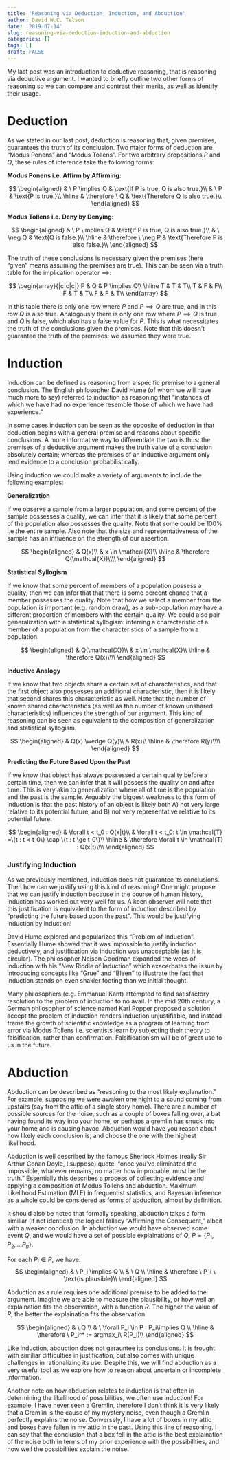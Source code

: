 ```yaml
---
title: 'Reasoning via Deduction, Induction, and Abduction'
author: David W.C. Telson
date: '2019-07-14'
slug: reasoning-via-deduction-induction-and-abduction
categories: []
tags: []
draft: FALSE
---
```


My last post was an introduction to deductive reasoning, that is reasoning via deductive argument. I wanted to briefly outline two other forms of reasoning so we can compare and contrast their merits, as well as identify their usage.

# Deduction

As we stated in our last post, deduction is reasoning that, given premises, guarantees the truth of its conclusion. Two major forms of deduction are "Modus Ponens" and "Modus Tollens". For two arbitrary propositions $P$ and $Q$, these rules of inference take the following forms:

**Modus Ponens i.e. Affirm by Affirming:**

$$
\begin{aligned}
& \ P \implies Q & \text{If P is true, Q is also true.}\\ 
& \ P & \text{P is true.}\\ 
\hline
& \therefore \ Q & \text{Therefore Q is also true.}\\ 
\end{aligned}
$$

**Modus Tollens i.e. Deny by Denying:**

$$
\begin{aligned}
& \ P \implies Q & \text{If P is true, Q is also true.}\\ 
& \ \neg Q & \text{Q is false.}\\ 
\hline
& \therefore \ \neg P & \text{Therefore P is also false.}\\ 
\end{aligned}
$$

The truth of these conclusions is necessary given the premises (here "given" means assuming the premises are true). This can be seen via a truth table for the implication operator $\implies$:

$$
\begin{array}{|c|c|c|}
P & Q & P \implies Q\\ 
\hline 
T & T & T\\
T & F & F\\
F & T & T\\
F & F & T\\
\end{array}
$$

In this table there is only one row where $P$ and $P \implies Q$ are true, and in this row $Q$ is also true. Analogously there is only one row where $P \implies Q$ is true and $Q$ is false, which also has a false value for $P$. This is what necessitates the truth of the conclusions given the premises. Note that this doesn't guarantee the truth of the premises: we assumed they were true.

# Induction

Induction can be defined as reasoning from a specific premise to a general conclusion. The English philosopher David Hume (of whom we will have much more to say) referred to induction as reasoning that "instances of which we have had no experience resemble those of which we have had experience." 

In some cases induction can be seen as the opposite of deduction in that deduction begins with a general premise and reasons about specific conclusions. A more informative way to differentiate the two is thus: the premises of a deductive argument makes the truth value of a conclusion absolutely certain; whereas the premises of an inductive argument only lend evidence to a conclusion probabilistically.

Using induction we could make a variety of arguments to include the following examples:

**Generalization**

If we observe a sample from a larger population, and some percent of the sample possesses a quality, we can infer that it is likely that some percent of the population also possesses the quality. Note that some could be 100% i.e the entire sample. Also note that the size and representativeness of the sample has an influence on the strength of our assertion.

$$
\begin{aligned}
& Q(x)\\
& x \in \mathcal{X}\\ 
\hline
& \therefore Q(\mathcal{X})\\\\
\end{aligned}
$$

**Statistical Syllogism**

If we know that some percent of members of a population possess a quality, then we can infer that that there is some percent chance that a member possesses the quality. Note that how we select a member from the population is important (e.g. random draw), as a sub-population may have a different proportion of members with the certain quality. We could also pair generalization with a statistical syllogism: inferring a characteristic of a member of a population from the characteristics of a sample from a population.

$$
\begin{aligned}
& Q(\mathcal{X})\\
& x \in \mathcal{X}\\ 
\hline
& \therefore Q(x)\\\\
\end{aligned}
$$

**Inductive Analogy**

If we know that two objects share a certain set of characteristics, and that the first object also possesses an additional characteristic, then it is likely that second shares this characteristic as well. Note that the number of known shared characteristics (as well as the number of known unshared characteristics) influences the strength of our argument. This kind of reasoning can be seen as equivalent to the composition of generalization and statistical syllogism. 

$$
\begin{aligned}
& Q(x) \wedge Q(y)\\
& R(x)\\ 
\hline
& \therefore R(y)\\\\
\end{aligned}
$$

**Predicting the Future Based Upon the Past**

If we know that object has always possessed a certain quality before a certain time, then we can infer that it will possess the quality on and after time. This is very akin to generalization where all of time is the population and the past is the sample. Arguably the biggest weakness to this form of induction is that the past history of an object is likely both A) not very large relative to its potential future, and B) not very representative relative to its potential future.

$$
\begin{aligned}
& \forall t < t_0 : Q(x|t)\\
& \forall t < t_0: t \in \mathcal{T} =\{t : t < t_0\} \cap  \{t : t \ge t_0\}\\ 
\hline
& \therefore \forall t \in \mathcal{T} : Q(x|t)\\\\
\end{aligned}
$$

### Justifying Induction

As we previously mentioned, induction does not guarantee its conclusions. Then how can we justify using this kind of reasoning? One might propose that we can justify induction because in the course of human history, induction has worked out very well for us. A keen observer will note that this justification is equivalent to the form of induction described by "predicting the future based upon the past". This would be justifying induction by induction! 

David Hume explored and popularized this "Problem of Induction". Essentially Hume showed that it was impossible to justify induction deductively, and justification via induction was unacceptable (as it is circular). The philosopher Nelson Goodman expanded the woes of induction with his "New Riddle of Induction" which exacerbates the issue by introducing concepts like "Grue" and "Bleen" to illustrate the fact that induction stands on even shakier footing than we initial thought.

Many philosophers (e.g. Emmanuel Kant) attempted to find satisfactory resolution to the problem of induction to no avail. In the mid 20th century, a German philosopher of science named Karl Popper proposed a solution: accept the problem of induction renders induction unjustifiable, and instead frame the growth of scientific knowledge as a program of learning from error via Modus Tollens i.e. scientists learn by subjecting their theory to falsification, rather than confirmation. Falsificationism will be of great use to us in the future.

# Abduction

Abduction can be described as "reasoning to the most likely explanation." For example, supposing we were awaken one night to a sound coming from upstairs (say from the attic of a single story home). There are a number of possible sources for the noise, such as a couple of boxes falling over, a bat having found its way into your home, or perhaps a gremlin has snuck into your home and is causing havoc. Abduction would have you reason about how likely each conclusion is, and choose the one with the highest likelihood.  

Abduction is well described by the famous Sherlock Holmes (really Sir Arthur Conan Doyle, I suppose) quote: "once you've eliminated the impossible, whatever remains, no matter how improbable, must be the truth." Essentially this describes a process of collecting evidence and applying a composition of Modus Tollens and abduction. Maximum Likelihood Estimation (MLE) in frequentist statistics, and Bayesian inference as a whole could be considered as forms of abduction, almost by definition. 

It should also be noted that formally speaking, abduction takes a form similiar (if not identical) the logical fallacy "Affirming the Consequent," albeit with a weaker conclusion. In abduction we would have observed some event $Q$, and we would have a set of possible explainations of $Q$, $P = \{P_1, P_2, ... P_n\}$. 

For each $P_i \in P$, we have:
$$
\begin{aligned}
& \ P_i \implies Q \\ 
& \ Q \\ 
\hline
& \therefore \ P_i \ \text{is plausible}\\ 
\end{aligned}
$$

Abduction as a rule requires one additional premise to be added to the argument. Imagine we are able to measure the plausibility, or how well an explaination fits the observation, with a function $R$. The higher the value of $R$, the better the explaination fits the observation.

$$
\begin{aligned}
& \ Q \\
& \ \forall P_i \in P : P_i\implies Q \\ 
\hline
& \therefore \ P_i^* := argmax_i\  R(P_i)\\ 
\end{aligned}
$$

Like induction, abduction does not garauntee its conclusions. It is frought with similiar difficulties in justification, but also comes with unique challenges in rationalizing its use. Despite this, we will find abduction as a very useful tool as we explore how to reason about uncertain or incomplete information.

Another note on how abduction relates to induction is that often in determining the likelihood of possibilities, we often use induction! For example, I have never seen a Gremlin, therefore I don't think it is very likely that a Gremlin is the cause of my mystery noise, even though a Gremlin perfectly explains the noise. Conversely, I have a lot of boxes in my attic and boxes have fallen in my attic in the past. Using this line of reasoning, I can say that the conclusion that a box fell in the attic is the best explaination of the noise both in terms of my prior experience with the possibilities, and how well the possibilities explain the noise. 













